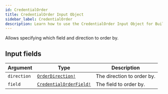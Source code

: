 ```yaml
---
id: CredentialOrder
title: CredentialOrder Input Object
sidebar_label: CredentialOrder
description: Learn how to use the CredentialOrder Input Object for Builder's API.
---
```


Allows specifying which field and direction to order by.

## Input fields

| Argument    | Type                                                                | Description                |
| ----------- | ------------------------------------------------------------------- | -------------------------- |
| `direction` | [`OrderDirection!`](/docs/composer/builder/api/schema/enum/OrderDirection.mdx)             | The direction to order by. |
| `field`     | [`CredentialOrderField!`](/docs/composer/builder/api/schema/enum/CredentialOrderField.mdx) | The field to order by.     |
